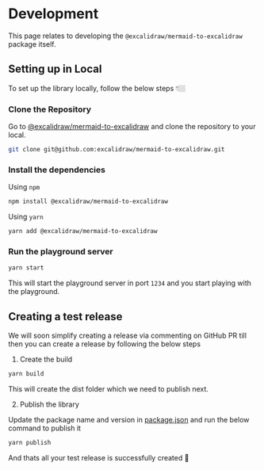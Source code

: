 # Development

This page relates to developing the `@excalidraw/mermaid-to-excalidraw` package itself.

## Setting up in Local

To set up the library locally, follow the below steps 👇🏼

### Clone the Repository

Go to [@excalidraw/mermaid-to-excalidraw](https://github.com/excalidraw/mermaid-to-excalidraw) and clone the repository to your local.


```bash
git clone git@github.com:excalidraw/mermaid-to-excalidraw.git
```

### Install the dependencies

Using `npm`

```bash
npm install @excalidraw/mermaid-to-excalidraw
```

Using `yarn`

```bash
yarn add @excalidraw/mermaid-to-excalidraw
```

### Run the playground server

```bash
yarn start
```

This will start the playground server in port `1234` and you start playing with the playground.

## Creating a test release

We will soon simplify creating a release via commenting on GitHub PR till then you can create a release by following the below steps

1. Create the build

```bash
yarn build
```

This will create the dist folder which we need to publish next.

2. Publish the library

Update the package name and version in [package.json](https://github.com/excalidraw/mermaid-to-excalidraw/blob/master/package.json) and run the below command to publish it

```bash
yarn publish
```

And thats all your test release is successfully created 🎉
